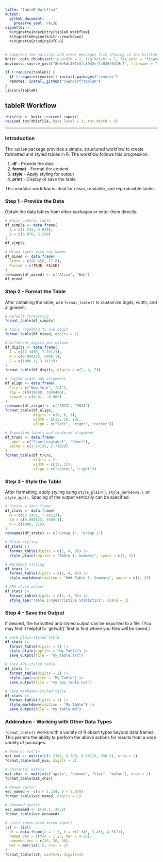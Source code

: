 ```yaml
---
title: "tableR Workflow"
output:
  github_document:
    preserve_yaml: FALSE
vignette: >
  %\VignetteIndexEntry{tableR Workflow}
  %\VignetteEngine{knitr::rmarkdown}
  %\VignetteEncoding{UTF-8}
---
```


```r
# suppress the warnings and other messages from showing in the knitted file.
knitr::opts_chunk$set(fig.width = 7, fig.height = 5, fig.path = "figures/", echo = TRUE, warning = FALSE, message = FALSE)
devtools::source_gist("8e6e5dc401e3fc1042ef7a030f9d19c7", filename = "revised_toc.R")
```

```r
if (!require(tableR)) {
  if (!require(remotes)) install.packages("remotes")
  remotes::install_github("cwendorf/tableR")
}
library(tableR)
```

## tableR Workflow

```r
thisfile <- knitr::current_input()
revised_toc(thisfile, base_level = 3, toc_depth = 4)
```

---

### Introduction

The `tableR` package provides a simple, structured workflow to create formatted and styled tables in R. The workflow follows this progression:

1. **df** - Provide the data
2. **format** - Format the content
3. **style** - Apply styling for output
4. **print** - Display or save the table

This modular workflow is ideal for clean, readable, and reproducible tables.

### Step 1 - Provide the Data

Obtain the data tables from other packages or enter them directly.

```r
# Basic numeric table
df_simple <- data.frame(
  A = c(1.234, 5.678),
  B = c(9.876, 3.210)
)
df_simple
```

```r
# Mixed types with row names
df_mixed <- data.frame(
  Score = c(98.456, 77.8),
  Passed = c(TRUE, FALSE)
)
rownames(df_mixed) <- c("Alice", "Bob")
df_mixed
```

### Step 2 - Format the Table

After obtaining the table, use `format_table()` to customize digits, width, and alignment.

```r
# Default formatting
format_table(df_simple)
```

```r
# Apply rounding to one digit
format_table(df_mixed, digits = 1)
```

```r
# Different digits per column
df_digits <- data.frame(
  A = c(12.3456, 7.89123),
  B = c(0.000123, 5000.1),
  C = c(1000.1, 3.14159)
)
format_table(df_digits, digits = c(1, 4, 2))
```

```r
# Custom width and alignment
df_align <- data.frame(
  City = c("New York", "LA"),
  Pop = c(8419600, 3980400),
  Growth = c(0.01, -0.005)
)
rownames(df_align) <- c("2023", "2024")
format_table(df_align,
             digits = c(0, 0, 3),
             width = c(12, 10, 10),
             align = c("left", "right", "center"))
```

```r
# Truncated labels and centered alignment
df_trunc <- data.frame(
  Label = c("SuperLongLabel", "Short"),
  Value = c(3.14159, 2.71828)
)
format_table(df_trunc,
             digits = 2,
             width = c(12, 12),
             align = c("center", "right"))
```

### Step 3 - Style the Table

After formatting, apply styling using `style_plain()`, `style_markdown()`, or `style_apa()`. Spacing of the output vertically can be specified.

```r
# Create a data frame
df_stats <- data.frame(
  M = c(12.3456, 7.89123),
  SD = c(0.000123, 5000.1),
  N = c(1000, 315)
)
rownames(df_stats) <- c("Group 1", "Group 2")
```

```r
# Plain styling
df_stats |>
  format_table(digits = c(1, 4, 0)) |>
  style_plain(caption = "Table 1: Summary", space = c(1, 1))
```

```r
# Markdown styling
df_stats |>
  format_table(digits = c(1, 4, 0)) |>
  style_markdown(caption = "### Table 1: Summary", space = c(1, 2))
```

```r
# APA-style output
df_stats |>
  format_table(digits = c(1, 4, 0)) |>
  style_apa("Table 1\nDescriptive Statistics", space = 3)
```

### Step 4 - Save the Output

If desired, the formatted and styled output can be exported to a file. (You may find it helpful to `getwd()' first to find where you files will be saved.)

```r
# Save plain-styled table
df_stats |>
  format_table(digits = 2) |>
  style_plain(caption = "My Table") |>
  save_output(file = "my_table.txt")
```

```r
# Save APA-styled table
df_stats |>
  format_table(digits = 2) |>
  style_apa(caption = "My Table") |>
  save_output(file = "my_apa_table.txt")
```

```r
# Save markdown-styled table
df_stats |>
  format_table(digits = 2) |>
  style_markdown(caption = "My Table") |>
  save_output(file = "my_table.md")
```

### Addendum - Working with Other Data Types

`format_table()` works with a variety of R object types beyond data frames. This permits the ability to perform the above actions for results from a wide variety of packages.

```r
# Numeric matrix
mat_num <- matrix(c(1.2345, 6.789, 0.00123, 456.7), nrow = 2)
format_table(mat_num, digits = 2)
```

```r
# Character matrix
mat_char <- matrix(c("apple", "banana", "kiwi", "melon"), nrow = 2)
format_table(mat_char)
```

```r
# Named vector
vec_named <- c(a = 1.234, b = 5.678)
format_table(vec_named, digits = 1)
```

```r
# Unnamed vector
vec_unnamed <- c(10.1, 20.2)
format_table(vec_unnamed)
```

```r
# Lists (even with mixed input)
lst <- list(
  df = data.frame(a = 1:3, b = c(2.345, 3.456, 4.567)),
  named_vec = c(foo = 1.23, bar = 4.56),
  unnamed_vec = c(10, 20, 30),
  mat = matrix(1:6, ncol = 2)
)
format_table(lst, width=8, digits=3)
```

